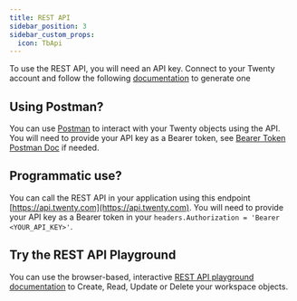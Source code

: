 ```yaml
---
title: REST API
sidebar_position: 3
sidebar_custom_props:
  icon: TbApi
---
```


To use the REST API, you will need an API key.
Connect to your Twenty account and follow the following
[documentation](user-guide/integrations/generating-api-keys.mdx) to generate one

## Using Postman?

You can use [Postman](https://www.postman.com/) to interact with your Twenty objects using the API.
You will need to provide your API key as a Bearer token,
see [Bearer Token Postman Doc](https://learning.postman.com/docs/sending-requests/authorization/authorization-types/#bearer-token)
if needed.

## Programmatic use?

You can call the REST API in your application using this endpoint
[https://api.twenty.com](https://api.twenty.com).
You will need to provide your API key as a Bearer token in
your `headers.Authorization = 'Bearer <YOUR_API_KEY>'`.

## Try the REST API Playground

You can use the browser-based, interactive
[REST API playground documentation](https://docs.twenty.com/rest-api)
to Create, Read, Update or Delete your workspace objects.
